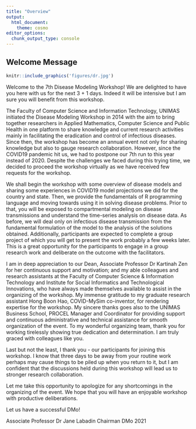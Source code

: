 ```yaml
---
title: "Overview"
output:
  html_document:
    theme: cosmo
editor_options: 
  chunk_output_type: console
---
```

## Welcome Message

```r
knitr::include_graphics('figures/dr.jpg')
```

Welcome to the 7th Disease Modeling Workshop! We are delighted to have you here with us for the next 3 + 1 days. Indeed it will be intensive but I am sure you will benefit from this workshop. 

The Faculty of Computer Science and Information Technology, UNIMAS initiated the Disease Modeling Workshop in 2014 with the aim to bring together researchers in Applied Mathematics, Computer Science and Public Health in one platform to share knowledge and current research activities mainly in facilitating the eradication and control of infectious diseases. Since then, the workshop has become an annual event not only for sharing knowledge but also to gauge research collaboration.
However, since the COVID19 pandemic hit us, we had to postpone our 7th run to this year instead of 2020. Despite the challenges we faced during this trying time, we decided to proceed the workshop virtually as we have received few requests for the workshop.

We shall begin the workshop with some overview of disease models and sharing some experiences in COVID19 model projections we did for the country and state. Then, we provide the fundamentals of R programming language and moving towards using it in solving disease problems. Prior to that, you will be exposed to compartmental modeling on disease transmissions and understand the time-series analysis on disease data. As before, we will deal only on infectious disease transmission from the fundamental formulation of the model to the analysis of the solutions obtained. Additionally, participants are expected to complete a group project of which you will get to present the work probably a few weeks later. This is a great opportunity for the participants to engage in a group research work and deliberate on the outcome with the facilitators.

I am in deep appreciation to our Dean, Associate Professor Dr Kartinah Zen for her continuous support and motivation; and my able colleagues and research assistants at the Faculty of Computer Science & Information Technology and Institute for Social Informatics and Technological Innovations, who have always made themselves available to assist in the organizing of the workshop. My immense gratitude to my graduate research assistant Hong Boon Hao, COVID-MySim co-inventor, for rendering expertise for the workshop. My sincere thanks goes also to the UNIMAS Business School, PROCEL Manager and Coordinator for providing support and continuous administrative and technical assistance for smooth organization of the event. To my wonderful organizing team, thank you for working tirelessly showing true dedication and determination. I am truly graced with colleagues like you.

Last but not the least, I thank you - our participants for joining this workshop. I know that three days to be away from your routine work perhaps may cause things to be piled up when you return to it, but I am confident that the discussions held during this workshop will lead us to stronger research collaboration.

Let me take this opportunity to apologize for any shortcomings in the organizing of the event. We hope that you will have an enjoyable workshop with productive deliberations. 


Let us have a successful DMo!

Associate Professor Dr Jane Labadin
Chairman DMo 2021
